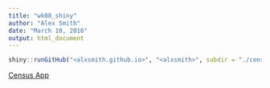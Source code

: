 ```yaml
---
title: "wk08_shiny"
author: "Alex Smith"
date: "March 10, 2016"
output: html_document
---
```


```r
shiny::runGitHub("<alxsmith.github.io>", "<alxsmith>", subdir = "./census-app/")
```

[Census App](https://alxsmith.shinyapps.io/census-app/)